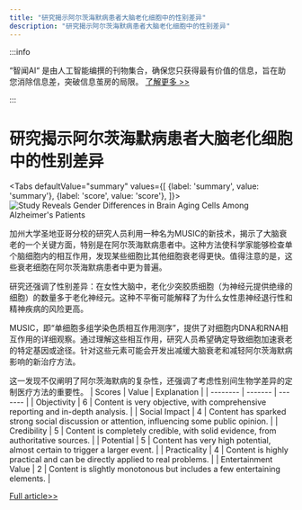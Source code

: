 ```yaml
---
title: "研究揭示阿尔茨海默病患者大脑老化细胞中的性别差异"
description: "研究揭示阿尔茨海默病患者大脑老化细胞中的性别差异"
---
```



:::info

“智闻AI“ 是由人工智能编撰的刊物集合，确保您只获得最有价值的信息，旨在助您消除信息差，突破信息茧房的局限。  [了解更多 >>](/)

:::

# 研究揭示阿尔茨海默病患者大脑老化细胞中的性别差异


<Tabs
	defaultValue="summary"
	values={[
	{label: 'summary', value: 'summary'},
	{label: 'score', value: 'score'},
]}>
<TabItem value="summary">
<img
  src="https://image.informedainews.com/2024/06/Hea-KO6-1717983566-0.jpg"
  alt="Study Reveals Gender Differences in Brain Aging Cells Among Alzheimer's Patients"
/>



加州大学圣地亚哥分校的研究人员利用一种名为MUSIC的新技术，揭示了大脑衰老的一个关键方面，特别是在阿尔茨海默病患者中。这种方法使科学家能够检查单个脑细胞内的相互作用，发现某些细胞比其他细胞衰老得更快。值得注意的是，这些衰老细胞在阿尔茨海默病患者中更为普遍。

研究还强调了性别差异：在女性大脑中，老化少突胶质细胞（为神经元提供绝缘的细胞）的数量多于老化神经元。这种不平衡可能解释了为什么女性患神经退行性和精神疾病的风险更高。

MUSIC，即“单细胞多组学染色质相互作用测序”，提供了对细胞内DNA和RNA相互作用的详细观察。通过理解这些相互作用，研究人员希望确定导致细胞加速衰老的特定基因或途径。针对这些元素可能会开发出减缓大脑衰老和减轻阿尔茨海默病影响的新治疗方法。

这一发现不仅阐明了阿尔茨海默病的复杂性，还强调了考虑性别间生物学差异的定制医疗方法的重要性。
</TabItem>
<TabItem value="score">
	| Scores     | Value   | Explanation |
	| -------- | ------- | ------- |
	| Objectivity  | 6    | Content is very objective, with comprehensive reporting and in-depth analysis.    |
	| Social Impact | 4     | Content has sparked strong social discussion or attention, influencing some public opinion.    |
	| Credibility    | 5    | Content is completely credible, with solid evidence, from authoritative sources.    |
	| Potential    | 5    | Content has very high potential, almost certain to trigger a larger event.    |
	| Practicality    | 4    | Content is highly practical and can be directly applied to real problems.    |
	| Entertainment Value    | 2    | Content is slightly monotonous but includes a few entertaining elements.    |
</TabItem>
</Tabs>

[Full article>>](https://www.cnbeta.com.tw/articles/science/1434136.htm)
